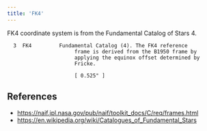 ```yaml
---
title: 'FK4'
---
```



FK4 coordinate system is from the Fundamental Catalog of Stars 4.

```
  3  FK4         Fundamental Catalog (4). The FK4 reference
                      frame is derived from the B1950 frame by
                      applying the equinox offset determined by
                      Fricke.
 
                      [ 0.525" ]
```

## References

* https://naif.jpl.nasa.gov/pub/naif/toolkit_docs/C/req/frames.html
* https://en.wikipedia.org/wiki/Catalogues_of_Fundamental_Stars